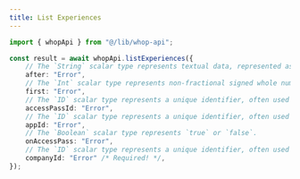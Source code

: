 ```yaml
---
title: List Experiences
---
```


```typescript
import { whopApi } from "@/lib/whop-api";

const result = await whopApi.listExperiences({
	// The `String` scalar type represents textual data, represented as UTF-8 character sequences. The String type is most often used by GraphQL to represent free-form human-readable text.
	after: "Error",
	// The `Int` scalar type represents non-fractional signed whole numeric values. Int can represent values between -(2^31) and 2^31 - 1.
	first: "Error",
	// The `ID` scalar type represents a unique identifier, often used to refetch an object or as key for a cache. The ID type appears in a JSON response as a String; however, it is not intended to be human-readable. When expected as an input type, any string (such as `"4"`) or integer (such as `4`) input value will be accepted as an ID.
	accessPassId: "Error",
	// The `ID` scalar type represents a unique identifier, often used to refetch an object or as key for a cache. The ID type appears in a JSON response as a String; however, it is not intended to be human-readable. When expected as an input type, any string (such as `"4"`) or integer (such as `4`) input value will be accepted as an ID.
	appId: "Error",
	// The `Boolean` scalar type represents `true` or `false`.
	onAccessPass: "Error",
	// The `ID` scalar type represents a unique identifier, often used to refetch an object or as key for a cache. The ID type appears in a JSON response as a String; however, it is not intended to be human-readable. When expected as an input type, any string (such as `"4"`) or integer (such as `4`) input value will be accepted as an ID.
	companyId: "Error" /* Required! */,
});

```
